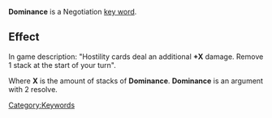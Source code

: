 '''Dominance''' is a Negotiation [[Key Words|key word]].

==Effect==
In game description: "Hostility cards deal an additional '''+X''' damage. Remove 1 stack at the start of your turn". 

Where '''X''' is the amount of stacks of '''Dominance'''. '''Dominance''' is an argument with 2 resolve.

[[Category:Keywords]]